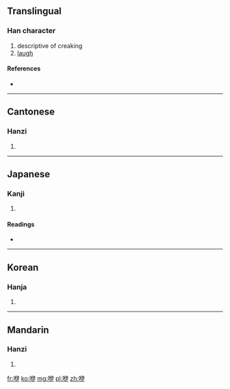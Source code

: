 ==Translingual==

===Han character===
{{Han char|rn=30|rad=口|as=06|sn=9|four=6700<sub>0</sub>|canj=口人尸大 (ROSK)}}

# descriptive of creaking
# [[laugh]]

====References====
* {{Han ref|kx=0188.100|dkj=03579|dj=0407.100|hdz=10618.070|uh=54BF|ud=21695|bh=ABA9|bd=43945}}

----

==Cantonese==

===Hanzi===
{{yue-hanzi|jyut=|y=yi1}}

# {{defn|Cantonese|sort=口06}}

----

==Japanese==

===Kanji===
{{ja-kanji|grade=|rs=口06}}

# {{defn|Japanese|sort=口06}}

====Readings====
* {{ja-readings|on=[[い]] (i)|kun=[[つくりわらい]] (tsukuriwarai)}}

----

==Korean==

===Hanja===
{{ko-hanja|hangeul=이|rv=i|mr=i}}

# {{defn|Korean|sort=口06}}

----

==Mandarin==

===Hanzi===
{{cmn-hanzi|pin=[[yī]] ([[yi1]])|wg=i<sup>1</sup>}}

# {{defn|Mandarin|sort=口06}}

[[fr:咿]]
[[ko:咿]]
[[mg:咿]]
[[pl:咿]]
[[zh:咿]]
